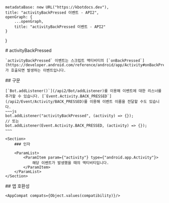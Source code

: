 
    metadataBase: new URL("https://kbotdocs.dev"),
    title: "activityBackPressed 이벤트 - API2",
    openGraph: {
        ...openGraph,
        title: "activityBackPressed 이벤트 - API2"
    }
}

<Section>
    # activityBackPressed

    `activityBackPressed` 이벤트는 스크립트 액티비티의 [`onBackPressed`](https://developer.android.com/reference/android/app/Activity#onBackPressed())가 호출되면 발생하는 이벤트입니다.
</Section>
<Section>
    ## 구문

    [`Bot.addListener()`](/api2/Bot/addListener)를 이용해 이벤트에 대한 리스너를 추가할 수 있습니다. [`Event.Activity.BACK_PRESSED`](/api2/Event/Activity/BACK_PRESSED)를 이용해 이벤트 이름을 전달할 수도 있습니다.
    ~~~js
    bot.addListener("activityBackPressed", (activity) => {});
    // 또는
    bot.addListener(Event.Activity.BACK_PRESSED, (activity) => {});
    ~~~

    <Section>
        ### 인자

        <ParamList>
            <ParamItem param={"activity"} type={"android.app.Activity"}>
                해당 이벤트가 발생했을 때의 액티비티입니다.
            </ParamItem>
        </ParamList>
    </Section>
</Section>
<Section>
    ## 앱 호환성

    <AppCompat compats={Object.values(compatibility)}/>
</Section>